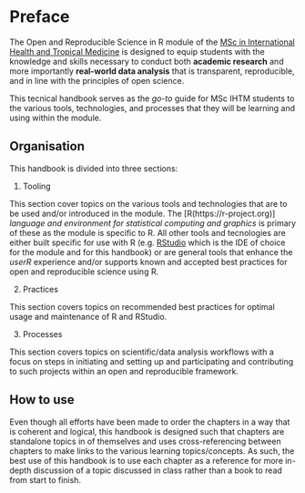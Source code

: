 # Preface {.unnumbered}

The Open and Reproducible Science in R module of the [MSc in International Health and Tropical Medicine](https://www.tropicalmedicine.ox.ac.uk/study-with-us/msc-ihtm) is designed to equip students with the knowledge and skills necessary to conduct both **academic research** and more importantly **real-world data analysis** that is transparent, reproducible, and in line with the principles of open science.

This tecnical handbook serves as the *go-to* guide for MSc IHTM students to the various tools, technologies, and processes that they will be learning and using within the module.

## Organisation

This handbook is divided into three sections:

1. Tooling

This section cover topics on the various tools and technologies that are to be used and/or introduced in the module. The [R(https://r-project.org)] *language and environment for statistical computing and graphics* is primary of these as the module is specific to R. All other tools and tecnologies are either built specific for use with R (e.g. [RStudio](https://posit.co/products/open-source/rstudio/) which is the IDE of choice for the module and for this handbook) or are general tools that enhance the *userR* experience and/or supports known and accepted best practices for open and reproducible science using R.

2. Practices

This section covers topics on recommended best practices for optimal usage and maintenance of R and RStudio.

3. Processes

This section covers topics on scientific/data analysis workflows with a focus on steps in initiating and setting up and participating and contributing to such projects within an open and reproducible framework.

## How to use

Even though all efforts have been made to order the chapters in a way that is coherent and logical, this handbook is designed such that chapters are standalone topics in of themselves and uses cross-referencing between chapters to make links to the various learning topics/concepts. As such, the best use of this handbook is to use each chapter as a reference for more in-depth discussion of a topic discussed in class rather than a book to read from start to finish.